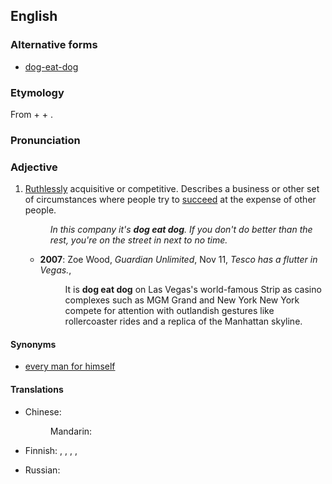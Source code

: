 ==English==

===Alternative forms===
* [[dog-eat-dog]]

===Etymology===
From {{term|dog}} + {{term|eat}} + {{term|dog}}.
{{etystub|lang=en|origin, uses of the phrase since 20th century?}}

===Pronunciation===
{{rfp|lang=en}}

===Adjective===
{{en-adj|-}}

# {{context|idiomatic|lang=en}} [[ruthless|Ruthlessly]] acquisitive or competitive. Describes a business or other set of circumstances where people try to [[succeed]] at the expense of other people. 
#: ''In this company it's '''dog eat dog'''. If you don't do better than the rest, you're on the street in next to no time.''
#* '''2007''': Zoe Wood, ''Guardian Unlimited'', Nov 11, ''Tesco has a flutter in Vegas.'',
#*: It is '''dog eat dog''' on Las Vegas's world-famous Strip as casino complexes such as MGM Grand and New York New York compete for attention with outlandish gestures like rollercoaster rides and a replica of the Manhattan skyline.

====Synonyms====
* [[every man for himself]]

====Translations====
{{trans-top|harsh and ruthless}}
* Chinese:
*: Mandarin: {{t|cmn|狗咬狗|tr=gǒuyǎogǒu|sc=Hani}}
* Finnish: {{t|fi|häikäilemätön}}, {{t|fi|säälimätön}}, {{t+|fi|ankara}}, {{t+|fi|armoton}}, {{t+|fi|karu}}
{{trans-mid}}
* Russian: {{t|ru|закон джунглей|m}}
{{trans-bottom}}